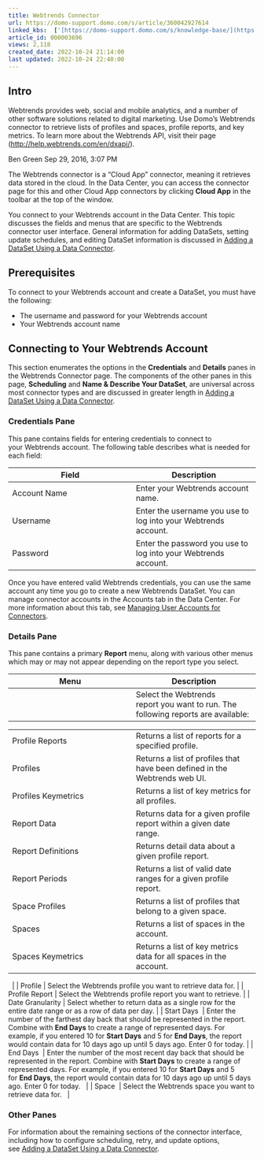 ```yaml
---
title: Webtrends Connector
url: https://domo-support.domo.com/s/article/360042927614
linked_kbs:  ['[https://domo-support.domo.com/s/knowledge-base/](https://domo-support.domo.com/s/knowledge-base/)', '[https://domo-support.domo.com/s/](https://domo-support.domo.com/s/)', '[https://domo-support.domo.com/s/topic/0TO5w000000ZammGAC](https://domo-support.domo.com/s/topic/0TO5w000000ZammGAC)', '[https://domo-support.domo.com/s/topic/0TO5w000000ZanLGAS](https://domo-support.domo.com/s/topic/0TO5w000000ZanLGAS)', '[https://domo-support.domo.com/s/topic/0TO5w000000ZaoQGAS](https://domo-support.domo.com/s/topic/0TO5w000000ZaoQGAS)', '[https://domo-support.domo.com/s/article/360042926274](https://domo-support.domo.com/s/article/360042926274)', '[https://domo-support.domo.com/s/article/360042926054](https://domo-support.domo.com/s/article/360042926054)', '[https://domo-support.domo.com/s/article/360042927614](https://domo-support.domo.com/s/article/360042927614)', '[https://domo-support.domo.com/s/topic/0TO5w000000ZaoQGAS/api-connectors](https://domo-support.domo.com/s/topic/0TO5w000000ZaoQGAS/api-connectors)', '[https://domo-support.domo.com/s/article/360043429933](https://domo-support.domo.com/s/article/360043429933)', '[https://domo-support.domo.com/s/article/360043429953](https://domo-support.domo.com/s/article/360043429953)', '[https://domo-support.domo.com/s/article/360042925494](https://domo-support.domo.com/s/article/360042925494)', '[https://domo-support.domo.com/s/article/4408174643607](https://domo-support.domo.com/s/article/4408174643607)', '[https://domo-support.domo.com/s/article/360043429913](https://domo-support.domo.com/s/article/360043429913)', '[https://domo-support.domo.com/s/login/](https://domo-support.domo.com/s/login/)']
article_id: 000003696
views: 2,118
created_date: 2022-10-24 21:14:00
last updated: 2022-10-24 22:40:00
---
```





Intro
------


Webtrends provides web, social and mobile analytics, and a number of other software solutions related to digital marketing. Use Domo’s Webtrends connector to retrieve lists of profiles and spaces, profile reports, and key metrics. To learn more about the Webtrends API, visit their page (<http://help.webtrends.com/en/dxapi/>).




Ben Green
Sep 29, 2016, 3:07 PM


The Webtrends connector is a "Cloud App" connector, meaning it retrieves data stored in the cloud. In the Data Center, you can access the connector page for this and other Cloud App connectors by clicking **Cloud App** in the toolbar at the top of the window.




You connect to your Webtrends account in the Data Center. This topic discusses the fields and menus that are specific to the Webtrends connector user interface. General information for adding DataSets, setting update schedules, and editing DataSet information is discussed in [Adding a DataSet Using a Data Connector](/s/article/360042926274 "Adding a DataSet Using a Data Connector").


Prerequisites
-------------


To connect to your Webtrends account and create a DataSet, you must have the following:


* The username and password for your Webtrends account
* Your Webtrends account name


Connecting to Your Webtrends Account
------------------------------------


This section enumerates the options in the **Credentials** and **Details** panes in the Webtrends Connector page. The components of the other panes in this page, **Scheduling** and **Name & Describe Your DataSet**, are universal across most connector types and are discussed in greater length in [Adding a DataSet Using a Data Connector](/s/article/360042926274 "Adding a DataSet Using a Data Connector").


### Credentials Pane


This pane contains fields for entering credentials to connect to your Webtrends account. The following table describes what is needed for each field:  




| Field | Description |
| --- | --- |
| Account Name  | Enter your Webtrends account name.  |
| Username | Enter the username you use to log into your Webtrends account. |
| Password | Enter the password you use to log into your Webtrends account.  |


Once you have entered valid Webtrends credentials, you can use the same account any time you go to create a new Webtrends DataSet. You can manage connector accounts in the Accounts tab in the Data Center. For more information about this tab, see [Managing User Accounts for Connectors](/s/article/360042926054 "Managing User Accounts for Connectors").


### Details Pane


This pane contains a primary **Report** menu, along with various other menus which may or may not appear depending on the report type you select.




| Menu | Description |
| --- | --- |
|   | Select the Webtrends report you want to run. The following reports are available:

|  |  |
| --- | --- |
| Profile Reports | Returns a list of reports for a specified profile. |
| Profiles | Returns a list of profiles that have been defined in the Webtrends web UI. |
| Profiles Keymetrics | Returns a list of key metrics for all profiles. |
| Report Data | Returns data for a given profile report within a given date range. |
| Report Definitions | Returns detail data about a given profile report. |
| Report Periods | Returns a list of valid date ranges for a given profile report. |
| Space Profiles | Returns a list of profiles that belong to a given space. |
| Spaces  | Returns a list of spaces in the account. |
| Spaces Keymetrics  | Returns a list of key metrics data for all spaces in the account. |

  |
| Profile | Select the Webtrends profile you want to retrieve data for. |
| Profile Report | Select the Webtrends profile report you want to retrieve. |
| Date Granularity | Select whether to return data as a single row for the entire date range or as a row of data per day. |
| Start Days  | Enter the number of the farthest day back that should be represented in the report. Combine with **End Days** to create a range of represented days. For example, if you entered 10 for **Start Days** and 5 for **End Days**, the report would contain data for 10 days ago up until 5 days ago. Enter 0 for today. |
| End Days  | Enter the number of the most recent day back that should be represented in the report. Combine with **Start Days** to create a range of represented days. For example, if you entered 10 for **Start Days** and 5 for **End Days**, the report would contain data for 10 days ago up until 5 days ago. Enter 0 for today.   |
| Space  | Select the Webtrends space you want to retrieve data for.   |


### Other Panes


For information about the remaining sections of the connector interface, including how to configure scheduling, retry, and update options, see [Adding a DataSet Using a Data Connector](/s/article/360042926274 "Adding a DataSet Using a Data Connector").


 

